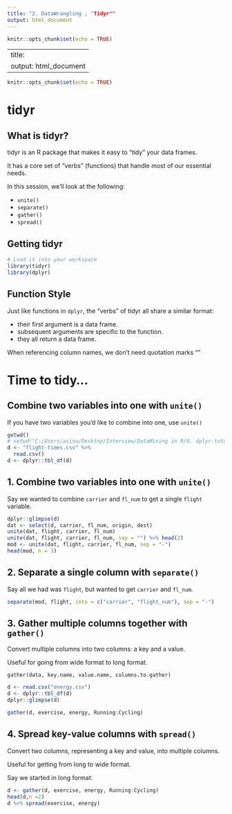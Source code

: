 ```yaml
---
title: "2. DataWrangling , "Tidyr""
output: html_document
---
```


```r
knitr::opts_chunk$set(echo = TRUE)
```

---
title: 
output: html_document
---

```r
knitr::opts_chunk$set(echo = TRUE)
```

# tidyr

## What is tidyr?

tidyr is an R package that makes it easy to "tidy" your data frames.

It has a core set of "verbs" (functions) that handle most of our essential needs.

In this session, we'll look at the following:

- `unite()`
- `separate()`
- `gather()`
- `spread()`

## Getting tidyr
```r

# Load it into your workspace
library(tidyr)
library(dplyr)

```

## Function Style

Just like functions in `dplyr`, the "verbs" of tidyr all share a similar format:

- their first argument is a data frame.
- subsequent arguments are specific to the function.
- they all return a data frame.

When referencing column names, we don't need quotation marks ""

# Time to tidy...

## Combine two variables into one with `unite()`

If you have two variables you'd like to combine into one, use `unite()`

```r
getwd()
# setwd("C:/Users/avina/Desktop/Interview/DataMining in R/0. dplyr-tutorial Project")
d <- "flight-times.csv" %>%
  read.csv()
d <- dplyr::tbl_df(d)
```

## 1. Combine two variables into one with `unite()`

Say we wanted to combine `carrier` and `fl_num` to get a single `flight` variable.

```r
dplyr::glimpse(d)
dat <- select(d, carrier, fl_num, origin, dest)
unite(dat, flight, carrier, fl_num)
unite(dat, flight, carrier, fl_num, sep = "") %>% head(2)
mod <- unite(dat, flight, carrier, fl_num, sep = "-")
head(mod, n = 3)

```

## 2. Separate a single column with `separate()`

Say all we had was `flight`, but wanted to get `carrier` and `fl_num`.

```r
separate(mod, flight, into = c("carrier", "flight_num"), sep = "-")
```



## 3. Gather multiple columns together with `gather()`

Convert multiple columns into two columns: a key and a value.

Useful for going from wide format to long format.

`gather(data, key.name, value.name, columns.to.gather)`


```r
d <- read.csv("energy.csv")
d <- dplyr::tbl_df(d)
dplyr::glimpse(d)

gather(d, exercise, energy, Running:Cycling)
```

## 4. Spread key-value columns with `spread()`

Convert two columns, representing a key and value, into multiple columns.

Useful for getting from long to wide format.

Say we started in long format:

```r
d <- gather(d, exercise, energy, Running:Cycling) 
head(d,n =2)
d %>% spread(exercise, energy)
```

